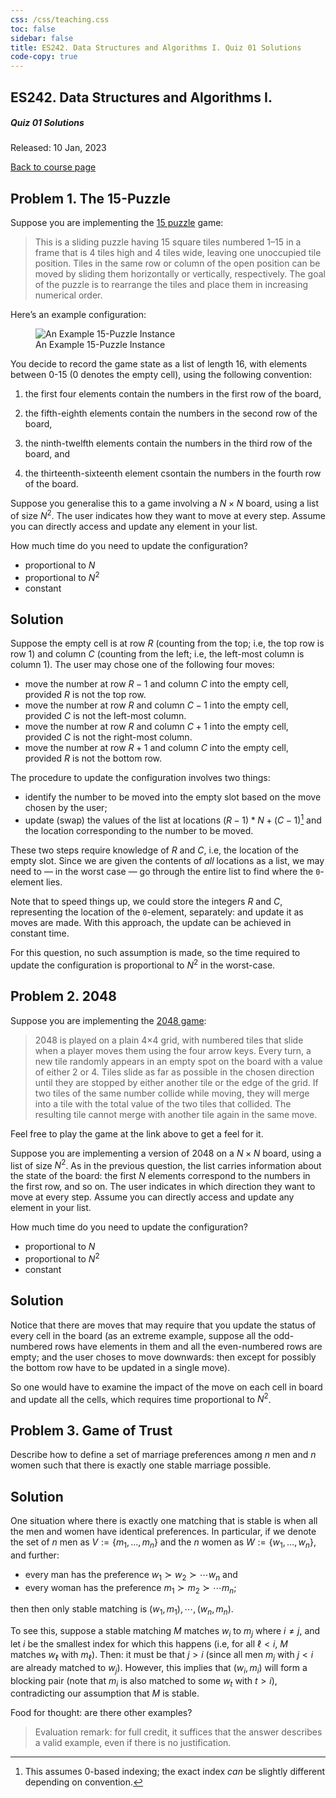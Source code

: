 ```yaml
---
css: /css/teaching.css
toc: false
sidebar: false
title: ES242. Data Structures and Algorithms I. Quiz 01 Solutions
code-copy: true
---
```


:::{.column-body-outset}

## ES242. Data Structures and Algorithms I.

##### Quiz 01 Solutions

Released: 10 Jan, 2023

[Back to course page](../index.qmd)


:::{.callout-note icon="false"}

# Problem 1. The 15-Puzzle

Suppose you are implementing the [15 puzzle](https://en.wikipedia.org/wiki/15_puzzle) game:

> This is a sliding puzzle having 15 square tiles numbered 1–15 in a frame that is 4 tiles high and 4 tiles wide, leaving one unoccupied tile position. Tiles in the same row or column of the open position can be moved by sliding them horizontally or vertically, respectively. The goal of the puzzle is to rearrange the tiles and place them in increasing numerical order.

Here's an example configuration:

![An Example 15-Puzzle Instance](q01-img01.png)

You decide to record the game state as a list of length 16, with elements between 0-15 (0 denotes the empty cell), using the following convention:

1. the first four elements contain the numbers in the first row of the board, 

2. the fifth-eighth elements contain the numbers in the second row of the board, 

3. the ninth-twelfth elements contain the numbers in the third row of the board, and

4. the thirteenth-sixteenth element csontain the numbers in the fourth row of the board.


Suppose you generalise this to a game involving a $N \times N$ board, using a list of size $N^2$. The user indicates how they want to move at every step. Assume you can directly access and update any element in your list. 

How much time do you need to update the configuration?

- proportional to $N$
- proportional to $N^2$
- constant

:::

:::{.callout-caution icon="false" collapse="true"}

# Solution

Suppose the empty cell is at row $R$ (counting from the top; i.e, the top row is row $1$) and column $C$ (counting from the left; i.e, the left-most column is column $1$). The user may chose one of the following four moves:

- move the number at row $R-1$ and column $C$ into the empty cell, provided $R$ is not the top row. 
- move the number at row $R$ and column $C-1$ into the empty cell, provided $C$ is not the left-most column.
- move the number at row $R$ and column $C+1$ into the empty cell, provided $C$ is not the right-most column.
- move the number at row $R+1$ and column $C$ into the empty cell, provided $R$ is not the bottom row.

The procedure to update the configuration involves two things:

- identify the number to be moved into the empty slot based on the move chosen by the user;
- update (swap) the values of the list at locations $(R-1)*N + (C-1)$^[This assumes 0-based indexing; the exact index _can_ be slightly different depending on convention.] and the location corresponding to the number to be moved.

These two steps require knowledge of $R$ and $C$, i.e, the location of the empty slot. Since we are given the contents of _all_ locations as a list, we may need to --- in the worst case --- go through the entire list to find where the `0`-element lies. 

Note that to speed things up, we could store the integers $R$ and $C$, representing the location of the `0`-element, separately: and update it as moves are made. With this approach, the update can be achieved in constant time.

For this question, no such assumption is made, so the time required to update the configuration is proportional to $N^2$ in the worst-case.
:::

:::{.callout-note icon="false"}

# Problem 2. 2048

Suppose you are implementing the [2048 game](https://play2048.co):

> 2048 is played on a plain 4×4 grid, with numbered tiles that slide when a player moves them using the four arrow keys. Every turn, a new tile randomly appears in an empty spot on the board with a value of either 2 or 4. Tiles slide as far as possible in the chosen direction until they are stopped by either another tile or the edge of the grid. If two tiles of the same number collide while moving, they will merge into a tile with the total value of the two tiles that collided. The resulting tile cannot merge with another tile again in the same move.

Feel free to play the game at the link above to get a feel for it. 

Suppose you are implementing a version of 2048 on a $N \times N$ board, using a list of size $N^2$. As in the previous question, the list carries information about the state of the board: the first $N$ elements correspond to the numbers in the first row, and so on. The user indicates in which direction they want to move at every step. Assume you can directly access and update any element in your list. 

How much time do you need to update the configuration?

- proportional to $N$
- proportional to $N^2$
- constant

:::


:::{.callout-caution icon="false" collapse="true"}

# Solution

Notice that there are moves that may require that you update the status of every cell in the board (as an extreme example, suppose all the odd-numbered rows have elements in them and all the even-numbered rows are empty; and the user choses to move downwards: then except for possibly the bottom row have to be updated in a single move).

So one would have to examine the impact of the move on each cell in board and update all the cells, which requires time proportional to $N^2$.
:::

:::{.callout-note icon="false"}

# Problem 3. Game of Trust

Describe how to define a set of marriage preferences among $n$ men and $n$ women such that there is exactly one stable marriage possible.

:::

:::{.callout-caution icon="false" collapse="true"}

# Solution

One situation where there is exactly one matching that is stable is when all the men and women have identical preferences. In particular, if we denote the set of $n$ men as $V := \{m_1,\ldots,m_n\}$ and the $n$ women as $W := \{w_1,\ldots,w_n\}$, and further:

- every man has the preference $w_1 \succ w_2 \succ \cdots w_n$ and
- every woman has the preference $m_1 \succ m_2 \succ \cdots m_n$;

then then only stable matching is $(w_1,m_1),\cdots,(w_n,m_n)$.

To see this, suppose a stable matching $M$ matches $w_i$ to $m_j$ where $i \neq j$, and let $i$ be the smallest index for which this happens (i.e, for all $\ell < i$, $M$ matches $w_\ell$ with $m_\ell$). Then: it must be that $j > i$ (since all men $m_j$ with $j < i$ are already matched to $w_j$). However, this implies that $(w_i,m_i)$ will form a blocking pair (note that $m_i$ is also matched to some $w_t$ with $t > i$), contradicting our assumption that $M$ is stable.

Food for thought: are there other examples?

> Evaluation remark: for full credit, it suffices that the answer describes a valid example, even if there is no justification.

:::

:::